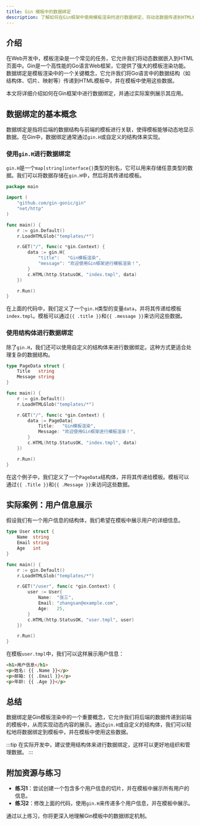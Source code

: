 ```yaml
---
title: Gin 模板中的数据绑定
description: 了解如何在Gin框架中使用模板渲染时进行数据绑定，将动态数据传递到HTML模板中。
---
```


## 介绍

在Web开发中，模板渲染是一个常见的任务，它允许我们将动态数据嵌入到HTML页面中。Gin是一个高性能的Go语言Web框架，它提供了强大的模板渲染功能。数据绑定是模板渲染中的一个关键概念，它允许我们将Go语言中的数据结构（如结构体、切片、映射等）传递到HTML模板中，并在模板中使用这些数据。

本文将详细介绍如何在Gin框架中进行数据绑定，并通过实际案例展示其应用。

## 数据绑定的基本概念

数据绑定是指将后端的数据结构与前端的模板进行关联，使得模板能够动态地显示数据。在Gin中，数据绑定通常通过`gin.H`或自定义的结构体来实现。

### 使用`gin.H`进行数据绑定

`gin.H`是一个`map[string]interface{}`类型的别名，它可以用来存储任意类型的数据。我们可以将数据存储在`gin.H`中，然后将其传递给模板。

```go
package main

import (
    "github.com/gin-gonic/gin"
    "net/http"
)

func main() {
    r := gin.Default()
    r.LoadHTMLGlob("templates/*")

    r.GET("/", func(c *gin.Context) {
        data := gin.H{
            "title":   "Gin模板渲染",
            "message": "欢迎使用Gin框架进行模板渲染！",
        }
        c.HTML(http.StatusOK, "index.tmpl", data)
    })

    r.Run()
}
```

在上面的代码中，我们定义了一个`gin.H`类型的变量`data`，并将其传递给模板`index.tmpl`。模板可以通过`{{ .title }}`和`{{ .message }}`来访问这些数据。

### 使用结构体进行数据绑定

除了`gin.H`，我们还可以使用自定义的结构体来进行数据绑定。这种方式更适合处理复杂的数据结构。

```go
type PageData struct {
    Title   string
    Message string
}

func main() {
    r := gin.Default()
    r.LoadHTMLGlob("templates/*")

    r.GET("/", func(c *gin.Context) {
        data := PageData{
            Title:   "Gin模板渲染",
            Message: "欢迎使用Gin框架进行模板渲染！",
        }
        c.HTML(http.StatusOK, "index.tmpl", data)
    })

    r.Run()
}
```

在这个例子中，我们定义了一个`PageData`结构体，并将其传递给模板。模板可以通过`{{ .Title }}`和`{{ .Message }}`来访问这些数据。

## 实际案例：用户信息展示

假设我们有一个用户信息的结构体，我们希望在模板中展示用户的详细信息。

```go
type User struct {
    Name  string
    Email string
    Age   int
}

func main() {
    r := gin.Default()
    r.LoadHTMLGlob("templates/*")

    r.GET("/user", func(c *gin.Context) {
        user := User{
            Name:  "张三",
            Email: "zhangsan@example.com",
            Age:   25,
        }
        c.HTML(http.StatusOK, "user.tmpl", user)
    })

    r.Run()
}
```

在模板`user.tmpl`中，我们可以这样展示用户信息：

```html
<h1>用户信息</h1>
<p>姓名: {{ .Name }}</p>
<p>邮箱: {{ .Email }}</p>
<p>年龄: {{ .Age }}</p>
```

## 总结

数据绑定是Gin模板渲染中的一个重要概念，它允许我们将后端的数据传递到前端的模板中，从而实现动态内容的展示。通过`gin.H`或自定义的结构体，我们可以轻松地将数据绑定到模板中，并在模板中使用这些数据。

:::tip
在实际开发中，建议使用结构体来进行数据绑定，这样可以更好地组织和管理数据。
:::

## 附加资源与练习

- **练习1**：尝试创建一个包含多个用户信息的切片，并在模板中展示所有用户的信息。
- **练习2**：修改上面的代码，使用`gin.H`来传递多个用户信息，并在模板中展示。

通过以上练习，你将更深入地理解Gin模板中的数据绑定机制。
